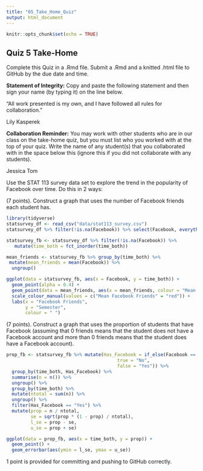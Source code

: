 ```yaml
---
title: "05_Take_Home_Quiz"
output: html_document
---
```


```r
knitr::opts_chunk$set(echo = TRUE)
```

## Quiz 5 Take-Home
Complete this Quiz in a .Rmd file. Submit a .Rmd and a knitted .html file to GitHub by the due date and time.

__Statement of Integrity:__ Copy and paste the following statement and then sign your name (by typing it) on the line below.

“All work presented is my own, and I have followed all rules for collaboration.”

Lily Kasperek 

__Collaboration Reminder:__ You may work with other students who are in our class on the take-home quiz, but you must list who you worked with at the top of your quiz. Write the name of any student(s) that you collaborated with in the space below this (ignore this if you did not collaborate with any students).

Jessica Tom

Use the STAT 113 survey data set to explore the trend in the popularity of Facebook over time. Do this in 2 ways:

(7 points). Construct a graph that uses the number of Facebook friends each student has.

```r
library(tidyverse)
statsurvey_df <- read_csv("data/stat113_survey.csv")
statsurvey_df %>% filter(!is.na(Facebook)) %>% select(Facebook, everything())

statsurvey_fb <- statsurvey_df %>% filter(!is.na(Facebook)) %>%
   mutate(time_both = fct_inorder(time_both))

mean_friends <- statsurvey_fb %>% group_by(time_both) %>%
 mutate(mean_friends = mean(Facebook)) %>%
  ungroup()

ggplot(data = statsurvey_fb, aes(x = Facebook, y = time_both)) +
  geom_point(alpha = 0.4) +
  geom_point(data = mean_friends, aes(x = mean_friends, colour = "Mean Facebook Friends")) +
  scale_colour_manual(values = c("Mean Facebook Friends" = "red")) +
  labs(x = "Facebook Friends",
       y = "Semester",
       colour = " ")
```

(7 points). Construct a graph that uses the proportion of students that have Facebook (assuming that 0 friends means that the student does not have a Facebook account and more than 0 friends means that the student does have a Facebook account).

```r
prop_fb <- statsurvey_fb %>% mutate(Has_Facebook = if_else(Facebook == 0,
                                         true = "No",
                                         false = "Yes")) %>%
  group_by(time_both, Has_Facebook) %>%
  summarise(n = n()) %>%
  ungroup() %>%
  group_by(time_both) %>%
  mutate(ntotal = sum(n)) %>%
  ungroup() %>%
  filter(Has_Facebook == "Yes") %>%
  mutate(prop = n / ntotal,
         se = sqrt(prop * (1 - prop) / ntotal),
         l_se = prop - se,
         u_se = prop + se)

ggplot(data = prop_fb, aes(x = time_both, y = prop)) +
  geom_point() +
  geom_errorbar(aes(ymin = l_se, ymax = u_se))
```

1 point is provided for committing and pushing to GitHub correctly.
